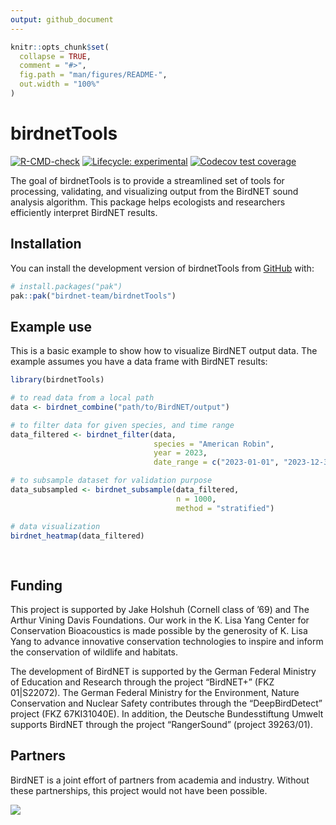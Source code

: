 ```yaml
---
output: github_document
---
```


<!-- README.md is generated from README.Rmd. Please edit that file -->

```r
knitr::opts_chunk$set(
  collapse = TRUE,
  comment = "#>",
  fig.path = "man/figures/README-",
  out.width = "100%"
)
```

# birdnetTools

<!-- badges: start -->
[![R-CMD-check](https://github.com/birdnet-team/birdnetTools/actions/workflows/R-CMD-check.yaml/badge.svg)](https://github.com/birdnet-team/birdnetTools/actions/workflows/R-CMD-check.yaml)
[![Lifecycle: experimental](https://img.shields.io/badge/lifecycle-experimental-orange.svg)](https://lifecycle.r-lib.org/articles/stages.html#experimental)
[![Codecov test coverage](https://codecov.io/gh/birdnet-team/birdnetTools/graph/badge.svg)](https://app.codecov.io/gh/birdnet-team/birdnetTools)
<!-- badges: end -->

The goal of birdnetTools is to provide a streamlined set of tools for processing, validating, and visualizing output from the BirdNET sound analysis algorithm. This package helps ecologists and researchers efficiently interpret BirdNET results.


## Installation

You can install the development version of birdnetTools from [GitHub](https://github.com/) with:

``` r
# install.packages("pak")
pak::pak("birdnet-team/birdnetTools")
```

## Example use

This is a basic example to show how to visualize BirdNET output data. The example assumes you have a data frame with BirdNET results:

```r
library(birdnetTools)

# to read data from a local path
data <- birdnet_combine("path/to/BirdNET/output")

# to filter data for given species, and time range
data_filtered <- birdnet_filter(data, 
                                species = "American Robin",
                                year = 2023,
                                date_range = c("2023-01-01", "2023-12-31"))

# to subsample dataset for validation purpose
data_subsampled <- birdnet_subsample(data_filtered, 
                                     n = 1000, 
                                     method = "stratified")

# data visualization
birdnet_heatmap(data_filtered)
  
  
```



## Funding

This project is supported by Jake Holshuh (Cornell class of '69) and The Arthur Vining Davis Foundations. Our work in the K. Lisa Yang Center for Conservation Bioacoustics is made possible by the generosity of K. Lisa Yang to advance innovative conservation technologies to inspire and inform the conservation of wildlife and habitats.

The development of BirdNET is supported by the German Federal Ministry of Education and Research through the project “BirdNET+” (FKZ 01|S22072). The German Federal Ministry for the Environment, Nature Conservation and Nuclear Safety contributes through the “DeepBirdDetect” project (FKZ 67KI31040E). In addition, the Deutsche Bundesstiftung Umwelt supports BirdNET through the project “RangerSound” (project 39263/01).


## Partners

BirdNET is a joint effort of partners from academia and industry. Without these partnerships, this project would not have been possible. 

![](https://tuc.cloud/index.php/s/KSdWfX5CnSRpRgQ/download/box_logos.png)
